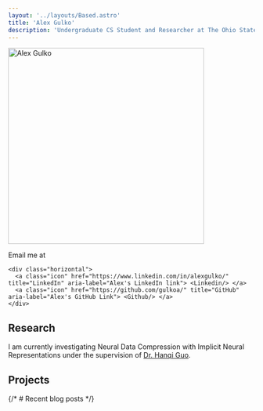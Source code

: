 ```yaml
---
layout: '../layouts/Based.astro'
title: 'Alex Gulko'
description: 'Undergraduate CS Student and Researcher at The Ohio State University who is doing research in Neural Data Compression with Implicit Neural Representations'
---
```



<Heading title="Alex Gulko" subtitle="Undergraduate CS Student and Researcher at The Ohio State University">
  <Img filename="alex.png" alt="Alex Gulko" width="400" loading="eager" class="padding" scales slot="left"/>
  <p slot="right">
    Email me at <Obfuscator plaintext="alex@gulko.net" iterations={2}/>

    <div class="horizontal">
      <a class="icon" href="https://www.linkedin.com/in/alexgulko/" title="LinkedIn" aria-label="Alex's LinkedIn link"> <Linkedin/> </a>
      <a class="icon" href="https://github.com/gulkoa/" title="GitHub" aria-label="Alex's GitHub Link"> <Github/> </a>
    </div>
  </p>
</Heading>

## Research
I am currently investigating Neural Data Compression with Implicit Neural Representations under the supervision of [Dr. Hanqi Guo](https://hguo.github.io/).

## Projects
<ProjectGallery />

{/* # Recent blog posts */}



